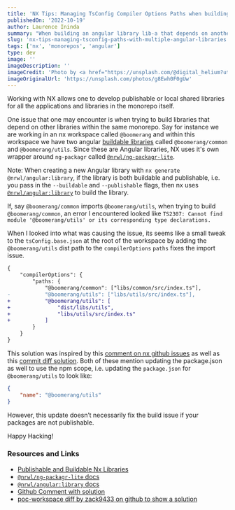 ```yaml
---
title: 'NX Tips: Managing TsConfig Compiler Options Paths when building multiple angular libraries'
publishedOn: '2022-10-19'
author: Laurence Ininda
summary: "When building an angular library lib-a that depends on another angular library lib-b within an nx workspace, you may encounter an error like this: Error: Cannot find module 'lib-b' or its corresponding type declarations. We will see how to fix this error by updating the base tsConfig."
slug: 'nx-tips-managing-tsconfig-paths-with-multiple-angular-libraries'
tags: ['nx', 'monorepos', 'angular']
type: dev
image: ''
imageDescription: ''
imageCredit: 'Photo by <a href="https://unsplash.com/@digital_helium?utm_source=unsplash&utm_medium=referral&utm_content=creditCopyText">Mikhail Abramkin</a> on <a href="https://unsplash.com/s/photos/construction-wallpaper?utm_source=unsplash&utm_medium=referral&utm_content=creditCopyText">Unsplash</a>'
imageOriginalUrl: 'https://unsplash.com/photos/g8Ewh0F0gUw'
---
```


Working with NX allows one to develop publishable or local shared libraries for all the applications and libraries in the monorepo itself.

One issue that one may encounter is when trying to build libraries that depend on other libraries within the same monorepo. Say for instance we are working in an nx workspace called `@boomerang` and within this workspace we have two angular [buildable libraries](https://nx.dev/more-concepts/buildable-and-publishable-libraries#buildable-libraries) called `@boomerang/common` and `@boomerang/utils`. Since these are Angular libraries, NX uses it's own wrapper around `ng-packagr` called [`@nrwl/ng-packagr-lite`](https://nx.dev/packages/angular/executors/ng-packagr-lite). 

<Aside>

Note: When creating a new Angular library with `nx generate @nrwl/angular:library`, if the library is both buildable and publishable, i.e. you pass in the `--buildable` and `--publishable` flags, then nx uses [`@nrwl/angular:library`](https://nx.dev/packages/angular/executors/package) to build the library.

</Aside>

If, say `@boomerang/common` imports `@boomerang/utils`, when trying to build `@boomerang/common`, an error I encountered looked like `TS2307: Cannot find module '@boomerang/utils' or its corresponding type declarations.`

When I looked into what was causing the issue, its seems like a small tweak to the `tsConfig.base.json` at the root of the workspace by adding the `@boomerang/utils` dist path to the `compilerOptions` `paths` fixes the import issue.

```diff
{
	"compilerOptions": {
		"paths: {
			"@boomerang/common": ["libs/common/src/index.ts"],
- 		    "@boomerang/utils": ["libs/utils/src/index.ts"],
+ 		    "@boomerang/utils": [
+ 			    "dist/libs/utils",
+ 			    "libs/utils/src/index.ts"
+ 		    ]
		}
	}
}
```

This solution was inspired by this [comment on nx github issues](https://github.com/nrwl/nx/issues/602#issuecomment-414051299) as well as this [commit diff solution](https://github.com/zack9433/poc-workspace/commit/7dfedf7fdaf852a64e3b55960ba0678438aedc64). Both of these mention updating the package.json as well to use the npm scope, i.e. updating the `package.json` for `@boomerang/utils` to look like: 

```json
{
	"name": "@boomerang/utils"
}
```

However, this update doesn’t necessarily fix the build issue if your packages are not publishable. 

Happy Hacking!

### Resources and Links

- [Publishable and Buildable Nx Libraries](https://nx.dev/more-concepts/buildable-and-publishable-libraries#publishable-and-buildable-nx-libraries)
- [`@nrwl/ng-packagr-lite` docs](https://nx.dev/packages/angular/executors/ng-packagr-lite#@nrwl/angular:ng-packagr-lite)
- [`@nrwl/angular:library` docs](https://www.notion.so/NX-Tips-Managing-TsConfig-Compiler-Options-Paths-when-building-multiple-angular-libraries-69a68018574242bb80bf27ee1ed0e60c)
- [Github Comment with solution](https://github.com/nrwl/nx/issues/602#issuecomment-414051299) 
- [poc-workspace diff by zack9433 on github to show a solution](https://github.com/zack9433/poc-workspace/commit/7dfedf7fdaf852a64e3b55960ba0678438aedc64)